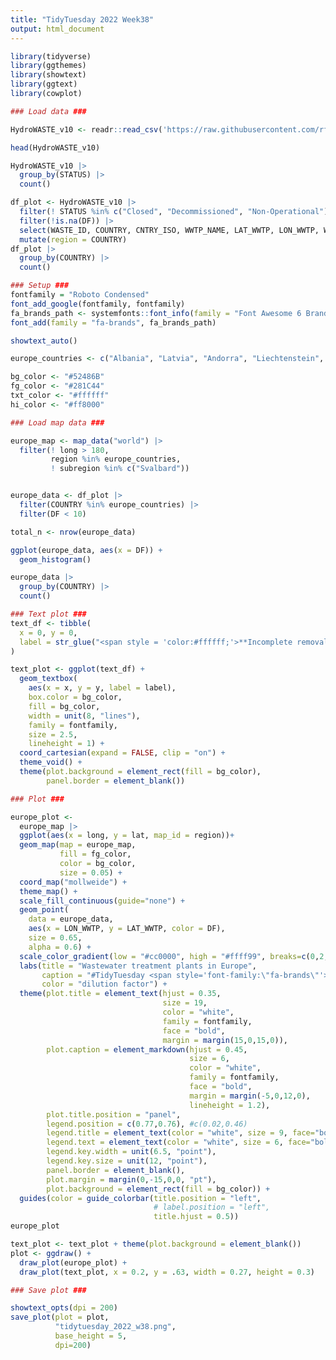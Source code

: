 ```yaml
---
title: "TidyTuesday 2022 Week38"
output: html_document
---
```


```r
library(tidyverse)
library(ggthemes)
library(showtext)
library(ggtext)
library(cowplot)
```
```r
### Load data ###

HydroWASTE_v10 <- readr::read_csv('https://raw.githubusercontent.com/rfordatascience/tidytuesday/master/data/2022/2022-09-20/HydroWASTE_v10.csv')

head(HydroWASTE_v10)
```
```r
HydroWASTE_v10 |>
  group_by(STATUS) |> 
  count()
```
```r
df_plot <- HydroWASTE_v10 |> 
  filter(! STATUS %in% c("Closed", "Decommissioned", "Non-Operational")) |> 
  filter(!is.na(DF)) |>
  select(WASTE_ID, COUNTRY, CNTRY_ISO, WWTP_NAME, LAT_WWTP, LON_WWTP, WASTE_DIS, DF) |>
  mutate(region = COUNTRY)
df_plot |>
  group_by(COUNTRY) |> 
  count()
```
```r
### Setup ###
fontfamily = "Roboto Condensed"
font_add_google(fontfamily, fontfamily)
fa_brands_path <- systemfonts::font_info(family = "Font Awesome 6 Brands")[["path"]]
font_add(family = "fa-brands", fa_brands_path)

showtext_auto()

europe_countries <- c("Albania", "Latvia", "Andorra", "Liechtenstein", "Lithuania", "Austria", "Luxembourg", "Malta", "Belarus", "Moldova", "Belgium", "Monaco", "Bosnia and Herzegovina", "Montenegro", "Bulgaria", "Netherlands", "Croatia", "Norway", "Cyprus", "Poland", "Czech Republic", "Czech Rep.", "Czechia","Portugal", "Denmark", "Romania", "Estonia", "Finland", "San Marino", "Macedonia", "North Macedonia", "Serbia", "France","Slovakia", "Slovenia", "Germany", "Spain", "Greece", "Hungary", "Sweden", "Switzerland", "Ireland", "Italy", "Ukraine", "Kosovo", "United Kingdom", "UK")

bg_color <- "#52486B"
fg_color <- "#281C44"
txt_color <- "#ffffff"
hi_color <- "#ff8000"
```
```r
### Load map data ### 

europe_map <- map_data("world") |>
  filter(! long > 180,
         region %in% europe_countries,
         ! subregion %in% c("Svalbard"))


europe_data <- df_plot |>
  filter(COUNTRY %in% europe_countries) |>
  filter(DF < 10)

total_n <- nrow(europe_data)
```
```r
ggplot(europe_data, aes(x = DF)) +
  geom_histogram()
```
```r
europe_data |>
  group_by(COUNTRY) |>
  count()
```

```r
### Text plot ###
text_df <- tibble(
  x = 0, y = 0,
  label = str_glue("<span style = 'color:#ffffff;'>**Incomplete removal in wastewater treatment leads to discharge of diluted chemical waste into rivers and seas**</span><br><br><span style = 'color:#ff8000;'>**",toString(total_n),"**</span><span style = 'color:#ffffff;'> **wastewater plants in Europe show a dilution factor less than 10, posing** </span><span style = 'color:#ff8000;'>**high contamination risk**</span>")
)

text_plot <- ggplot(text_df) +
  geom_textbox(
    aes(x = x, y = y, label = label),
    box.color = bg_color,
    fill = bg_color,
    width = unit(8, "lines"),
    family = fontfamily,
    size = 2.5,
    lineheight = 1) +
  coord_cartesian(expand = FALSE, clip = "on") +
  theme_void() +
  theme(plot.background = element_rect(fill = bg_color),
        panel.border = element_blank())
```
```r
### Plot ###

europe_plot <- 
  europe_map |> 
  ggplot(aes(x = long, y = lat, map_id = region))+
  geom_map(map = europe_map,
           fill = fg_color,
           color = bg_color,
           size = 0.05) +
  coord_map("mollweide") +
  theme_map() +
  scale_fill_continuous(guide="none") +
  geom_point(
    data = europe_data,
    aes(x = LON_WWTP, y = LAT_WWTP, color = DF),
    size = 0.65,
    alpha = 0.6) +
  scale_color_gradient(low = "#cc0000", high = "#ffff99", breaks=c(0,2,4,6,8,10), limits=c(0,10)) + 
  labs(title = "Wastewater treatment plants in Europe",
       caption = "#TidyTuesday <span style='font-family:\"fa-brands\"'>&#xf099; </span> @lucasbattich<br>Data: Macedo et al (2022)",
       color = "dilution factor") +
  theme(plot.title = element_text(hjust = 0.35,
                                  size = 19,
                                  color = "white",
                                  family = fontfamily,
                                  face = "bold",
                                  margin = margin(15,0,15,0)),
        plot.caption = element_markdown(hjust = 0.45,
                                        size = 6,
                                        color = "white",
                                        family = fontfamily,
                                        face = "bold",
                                        margin = margin(-5,0,12,0),
                                        lineheight = 1.2),
        plot.title.position = "panel",
        legend.position = c(0.77,0.76), #c(0.02,0.46)
        legend.title = element_text(color = "white", size = 9, face="bold", family = fontfamily, angle = 90),
        legend.text = element_text(color = "white", size = 6, face="bold", family = fontfamily),
        legend.key.width = unit(6.5, "point"),
        legend.key.size = unit(12, "point"),
        panel.border = element_blank(),
        plot.margin = margin(0,-15,0,0, "pt"),
        plot.background = element_rect(fill = bg_color)) +
  guides(color = guide_colorbar(title.position = "left",
                                # label.position = "left",
                                title.hjust = 0.5))
europe_plot
```
```r
text_plot <- text_plot + theme(plot.background = element_blank())
plot <- ggdraw() +
  draw_plot(europe_plot) +
  draw_plot(text_plot, x = 0.2, y = .63, width = 0.27, height = 0.3)
```
```r
### Save plot ###

showtext_opts(dpi = 200)
save_plot(plot = plot,
          "tidytuesday_2022_w38.png",
          base_height = 5,
          dpi=200) 
```






